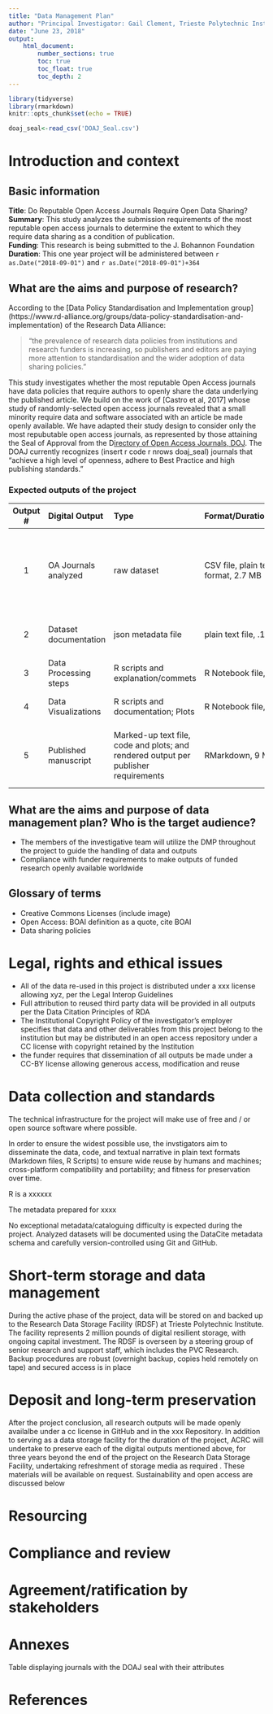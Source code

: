 ```yaml
---
title: "Data Management Plan"
author: "Principal Investigator: Gail Clement, Trieste Polytechnic Institute"
date: "June 23, 2018"
output: 
    html_document:
        number_sections: true
        toc: true
        toc_float: true
        toc_depth: 2
---
```


```r
library(tidyverse)
library(rmarkdown)
knitr::opts_chunk$set(echo = TRUE)
```

```r
doaj_seal<-read_csv('DOAJ_Seal.csv')
```

# Introduction and context

## Basic information

**Title**: Do Reputable Open Access Journals Require Open Data Sharing?  
**Summary**: This study analyzes the submission requirements of the most reputable open access journals to determine the extent to which they require data sharing as a condition of publication.  
**Funding**: This research is being submitted to the J. Bohannon Foundation
**Duration**: This one year project will be administered between `r as.Date("2018-09-01")` and `r as.Date("2018-09-01")+364`  

## What are the aims and purpose of research?

According to the [Data Policy Standardisation and Implementation group]
(https://www.rd-alliance.org/groups/data-policy-standardisation-and-implementation) of the Research Data Alliance:

>"the prevalence of research data policies from institutions and research funders is increasing, so publishers and editors are paying more attention to  standardisation and the wider adoption of data sharing policies."

This study investigates whether the most reputable Open Access journals have data policies that require authors to openly share the data underlying the published article. We build on the work of [Castro et al, 2017] whose study of randomly-selected open access journals revealed that a small minority require data and software associated with an article be made openly available. We have adapted their study design to consider only the most repubutable open access journals, as represented by those attaining the Seal of Approval from the D[irectory of Open Access Journals, DOJ](http://doaj.org). The DOAJ currently recognizes (insert r code r nrows doaj_seal) journals that "achieve a high level of openness, adhere to Best Practice and high publishing standards." 


### Expected outputs of the project

| Output # | Digital Output | Type  | Format/Duration/size | Planned access|
|:------:|:-----|:---------|:------|:---------|
|  1 | OA Journals analyzed  | raw dataset | CSV file, plain text format, 2.7 MB   | GitHub public repository, Zenodo public repository, DataCite API |
| 2 | Dataset documentation | json metadata file | plain text file, .1 MB | Datacite API, Repository export |
| 3 | Data Processing steps  | R scripts and explanation/commets | R Notebook file, 1 MB | GitHub public repository |
| 4 | Data Visualizations  | R scripts and documentation; Plots | R Notebook file, 4 MB | GitHub public repository |
| 5 | Published manuscript | Marked-up text file, code and plots; and rendered output per publisher requirements  | RMarkdown, 9 MB | Publisher website (open access); Preprint server |


## What are the aims and purpose of data management plan? Who is the target audience?

- The members of the investigative team will utilize the DMP throughout the project to guide the handling of data and outputs 
- Compliance with funder requirements to make outputs of funded research openly available worldwide


## Glossary of terms

- Creative Commons Licenses (include image)
- Open Access: BOAI definition as a quote, cite BOAI
- Data sharing policies 


# Legal, rights and ethical issues

- All of the data re-used in this project is distributed under a xxx license allowing xyz, per the Legal Interop Guidelines 
- Full attribution to reused third party data will be provided in all outputs per the Data Citation Principles of RDA
- The Institutional Copyright Policy of the investigator's employer specifies that data and other deliverables from this project belong to the institution but may be distributed in an open access repository under a CC license with copyright retained by the Institution 
- the funder requires that dissemination of all outputs be made under a CC-BY license allowing generous access, modification and reuse

# Data collection and standards

The  technical  infrastructure  for  the  project  will  make  use  of  free  and  /  or  open  source 
software  where  possible.

In order to ensure the widest possible use, the invstigators aim to disseminate the data, code, and textual narrative in plain text formats (Markdown files, R Scripts) to ensure wide reuse by humans and machines; cross-platform compatibility and portability; and fitness for preservation over time.

 R is a xxxxxx

The metadata prepared for xxxx

No exceptional metadata/cataloguing difficulty is expected during the project. Analyzed datasets will be documented using the DataCite metadata schema and carefully version-controlled using Git and GitHub.

# Short-term storage and data management

During the active phase of the project, data will be stored on and backed up to the Research Data Storage Facility (RDSF) at Trieste Polytechnic Institute.
The facility represents 2 million pounds of digital resilient storage, with ongoing capital investment. The RDSF 
is overseen by a steering group of senior research and
support staff, which includes the PVC Research. 
Backup procedures are robust (overnight backup, copies held remotely on 
tape) and secured access is in 
place

# Deposit and long-term preservation

After the project conclusion, all research outputs will be made openly availalbe under a cc license in GitHub and in the xxx Repository. In addition to serving as a data storage facility for the duration of the project, ACRC will undertake to preserve each of the digital outputs mentioned above, 
for three years beyond the end of the project
on the Research Data Storage Facility, undertaking 
refreshment of storage media as required
.
These materials will be available on request. Sustainability and open access are discussed below

# Resourcing

# Compliance and review

# Agreement/ratification by stakeholders

# Annexes

Table displaying journals with the DOAJ seal with their attributes

# References

